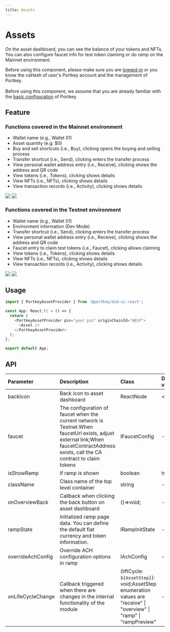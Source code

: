 ```yaml
---
title: Assets
---
```



# Assets

On the asset dashboard, you can see the balance of your tokens and NFTs. You can also configure faucet info for test token claiming or do ramp on the Mainnet environment.

<HighlightBlock>
Before using this component, please make sure you are <a href="/docs/SDKs/UISDK/TypeScript/Document/SignIn">logged-in</a> or you know the caHash of user's Portkey account and the management of Portkey. 
<br/><br/>
Before using this component, we assume that you are already familiar with the <a href="/docs/SDKs/UISDK/TypeScript/Document/Configuration">basic configuration</a> of Portkey.
</HighlightBlock>

## Feature

### Functions covered in the Mainnet environment
-   Wallet name (e.g., Wallet 01)
-   Asset quantity (e.g. $0)
-   Buy and sell shortcuts (i.e., Buy), clicking opens the buying and selling process
-   Transfer shortcut (i.e., Send), clicking enters the transfer process
-   View personal wallet address entry (i.e., Receive), clicking shows the address and QR code
-   View tokens (i.e., Tokens), clicking shows details
-   View NFTs (i.e., NFTs), clicking shows details
-   View transaction records (i.e., Activity), clicking shows details

<div style={{display: 'flex', justifyContent: 'space-between', alignItems: 'start', width: '100%'}}>
  <img src='/img/ui-sdk/asset-token-mainnet.png' width={'49%'} style={{padding: 20, border: '1px solid #dee2e8'}} />
  <img src='/img/ui-sdk/asset-nft-mainnet.png' width={'49%'} style={{padding: 20, border: '1px solid #dee2e8'}} />
</div>

### Functions covered in the Testnet environment
-   Wallet name (e.g., Wallet 01)
-   Environment information (Dev Mode)
-   Transfer shortcut (i.e., Send), clicking enters the transfer process
-   View personal wallet address entry (i.e., Receive), clicking shows the address and QR code
-   Faucet entry to claim test tokens (i.e., Faucet), clicking allows claiming
-   View tokens (i.e., Tokens), clicking shows details
-   View NFTs (i.e., NFTs), clicking shows details
-   View transaction records (i.e., Activity), clicking shows details

<div style={{display: 'flex', justifyContent: 'space-between', alignItems: 'start', width: '100%'}}>
  <img src='/img/ui-sdk/asset-token-testnet.png' width={'49%'} style={{padding: 20, border: '1px solid #dee2e8'}} />
  <img src='/img/ui-sdk/asset-nft-testnet.png' width={'49%'} style={{padding: 20, border: '1px solid #dee2e8'}} />
</div>

## Usage

```typescript
import { PortkeyAssetProvider } from '@portkey/did-ui-react';

const App: React.FC = () => {
  return (
    <PortkeyAssetProvider pin="your pin" originChainId="AELF">
      <Asset />
    </PortkeyAssetProvider>
  );
};

export default App;
```

## API
| Parameter         | Description                                                                                                                                                                         | Class                                                                                                                 | Default value | Version |
| :---------------- | :---------------------------------------------------------------------------------------------------------------------------------------------------------------------------------- | :-------------------------------------------------------------------------------------------------------------------- | :------------ | :------ |
| backIcon          | Back icon to asset dashboard                                                                                                                                                        | ReactNode                                                                                                             | <></>         |         |
| faucet            | The configuration of faucet when the current network is Testnet.When faucetUrl exists, adjust external link;When faucetContractAddress exists, call the CA contract to claim tokens | IFaucetConfig                                                                                                         | -             |         |
| isShowRamp        | If ramp is shown                                                                                                                                                                    | boolean                                                                                                               | true          |         |
| className         | Class name of the top level container                                                                                                                                               | string                                                                                                                | -             |         |
| onOverviewBack    | Callback when clicking the back button on asset dashboard                                                                                                                           | ()=>void;                                                                                                             | -             |         |
| rampState         | Initialized ramp page data. You can define the default fiat currency and token information.                                                                                         | IRampInitState                                                                                                        | -             |         |
| overrideAchConfig | Override ACH configuration options in ramp                                                                                                                                          | IAchConfig                                                                                                            | -             |         |
| onLifeCycleChange | Callback triggered when there are changes in the internal functionality of the module                                                                                               | (liftCycle: `${AssetStep}`): void;AssetStep enumeration values are "receive" \| "overview" \| "ramp" \| "rampPreview" | -             |         |